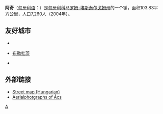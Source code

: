 '''阿奇'''（[[匈牙利语|匈牙利语]]：{{lang|hu|Ács}}）是[[匈牙利|匈牙利]][[科马罗姆-埃斯泰尔戈姆州|科马罗姆-埃斯泰尔戈姆州]]的一个镇，面积103.83平方公里，人口7,260人（2004年）。

==友好城市==
* {{SVK}}{{tsl|en|Zlatná na Ostrove|}}
* {{ROU}}[[布勒杜茨鄉|布勒杜茨]]
* {{DEU}}{{tsl|en|Steinau|}}

==外部链接==
{{commonscat}}
* [http://www.terkepcentrum.hu/index.asp?go=map&tid=4428 Street map (Hungarian)]
* [http://www.civertan.hu/legifoto/legifoto.php?page_level=7 Aerialphotgraphs of Ács]

{{coord|display=title}}
{{科馬羅姆-埃斯泰爾戈姆州}}
{{normdaten}}
[[Category:匈牙利城市|A]]
{{Hungary-geo-stub}}